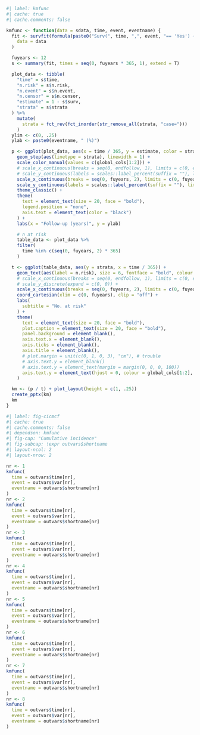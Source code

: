 ```r
#| label: kmfunc
#| cache: true
#| cache.comments: false

kmfunc <- function(data = sdata, time, event, eventname) {
  fit <- survfit(formula(paste0("Surv(", time, ",", event, "== 'Yes') ~ case")),
    data = data
  )

  fuyears <- 12
  s <- summary(fit, times = seq(0, fuyears * 365, 1), extend = T)

  plot_data <- tibble(
    "time" = s$time,
    "n.risk" = s$n.risk,
    "n.event" = s$n.event,
    "n.censor" = s$n.censor,
    "estimate" = 1 - s$surv,
    "strata" = s$strata
  ) %>%
    mutate(
      strata = fct_rev(fct_inorder(str_remove_all(strata, "case=")))
    )
  ylim <- c(0, .25)
  ylab <- paste0(eventname, " (%)")

  p <- ggplot(plot_data, aes(x = time / 365, y = estimate, color = strata)) +
    geom_step(aes(linetype = strata), linewidth = 1) +
    scale_color_manual(values = c(global_cols[1:2])) +
    # scale_x_continuous(breaks = seq(0, endfollow, 1), limits = c(0, endfollow), expand = c(0, 0)) +
    # scale_y_continuous(labels = scales::label_percent(suffix = ""), limits = c(0, 1), expand = c(0, 0)) +
    scale_x_continuous(breaks = seq(0, fuyears, 2), limits = c(0, fuyears)) +
    scale_y_continuous(labels = scales::label_percent(suffix = ""), limits = ylim) +
    theme_classic() +
    theme(
      text = element_text(size = 20, face = "bold"),
      legend.position = "none",
      axis.text = element_text(color = "black")
    ) +
    labs(x = "Follow-up (years)", y = ylab)

    # n at risk
    table_data <- plot_data %>%
    filter(
      time %in% c(seq(0, fuyears, 2) * 365)
    )

  t <- ggplot(table_data, aes(y = strata, x = time / 365)) +
    geom_text(aes(label = n.risk), size = 6, fontface = "bold", colour = rep(global_cols[2:1], each = 7)) +
    # scale_x_continuous(breaks = seq(0, endfollow, 1), limits = c(0, endfollow), expand = c(0, 0)) +
    # scale_y_discrete(expand = c(0, 0)) +
    scale_x_continuous(breaks = seq(0, fuyears, 2), limits = c(0, fuyears)) +
    coord_cartesian(xlim = c(0, fuyears), clip = "off") +
    labs(
      subtitle = "No. at risk"
    ) +
    theme(
      text = element_text(size = 20, face = "bold"),
      plot.caption = element_text(size = 20, face = "bold"),
      panel.background = element_blank(),
      axis.text.x = element_blank(),
      axis.ticks = element_blank(),
      axis.title = element_blank(),
      # plot.margin = unit(c(0, 1, 0, 3), "cm"), # trouble
      # axis.text.y = element_blank()
      # axis.text.y = element_text(margin = margin(0, 0, 0, 100))
      axis.text.y = element_text(hjust = 0, colour = global_cols[1:2], face = "bold")
    )

  km <- (p / t) + plot_layout(height = c(1, .25))
  create_pptx(km)
  km
}
```

```r
#| label: fig-cicmcf
#| cache: true
#| cache.comments: false
#| dependson: kmfunc
#| fig-cap: "Cumulative incidence"
#| fig-subcap: !expr outvars$shortname
#| layout-ncol: 2
#| layout-nrow: 2

nr <- 1
kmfunc(
  time = outvars$time[nr],
  event = outvars$var[nr],
  eventname = outvars$shortname[nr]
)
nr <- 2
kmfunc(
  time = outvars$time[nr],
  event = outvars$var[nr],
  eventname = outvars$shortname[nr]
)
nr <- 3
kmfunc(
  time = outvars$time[nr],
  event = outvars$var[nr],
  eventname = outvars$shortname[nr]
)
nr <- 4
kmfunc(
  time = outvars$time[nr],
  event = outvars$var[nr],
  eventname = outvars$shortname[nr]
)
nr <- 5
kmfunc(
  time = outvars$time[nr],
  event = outvars$var[nr],
  eventname = outvars$shortname[nr]
)
nr <- 6
kmfunc(
  time = outvars$time[nr],
  event = outvars$var[nr],
  eventname = outvars$shortname[nr]
)
nr <- 7
kmfunc(
  time = outvars$time[nr],
  event = outvars$var[nr],
  eventname = outvars$shortname[nr]
)
nr <- 8
kmfunc(
  time = outvars$time[nr],
  event = outvars$var[nr],
  eventname = outvars$shortname[nr]
)
```

